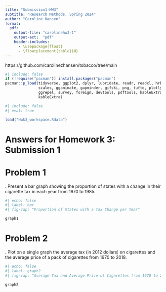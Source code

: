```yaml
---
title: "Submission1-HW3"
subtitle: "Research Methods, Spring 2024"
author: "Caroline Hansen"
format:
  pdf:
    output-file: "carolinehw3-1"
    output-ext:  "pdf"
    header-includes:
      - \usepackage{float}
      - \floatplacement{table}{H}
---
```


https://github.com/carolinezhansen/tobacco/tree/main

```r
#| include: false
if (!require("pacman")) install.packages("pacman")
pacman::p_load(tidyverse, ggplot2, dplyr, lubridate, readr, readxl, hrbrthemes, fixest,
               scales, gganimate, gapminder, gifski, png, tufte, plotly, OECD,
               ggrepel, survey, foreign, devtools, pdftools, kableExtra, modelsummary,
               kableExtra)
```

```r
#| include: false
#| eval: true

load("Hwk3_workspace.Rdata")
```



# Answers for Homework 3: Submission 1
\newpage

# Problem 1 
\noindent 1. Present a bar graph showing the proportion of states with a change in their cigarette tax in each year from 1970 to 1985.
```r
#| echo: false
#| label: bar
#| fig-cap: "Proportion of States with a Tax Change per Year"

graph1
```
\newpage
# Problem 2 
\noindent 2. Plot on a single graph the average tax (in 2012 dollars) on cigarettes and the average price of a pack of cigarettes from 1970 to 2018.
```r
#| echo: false
#| label: graph2
#| fig-cap: "Average Tax and Average Price of Cigarettes from 1970 to 2018"

graph2
```